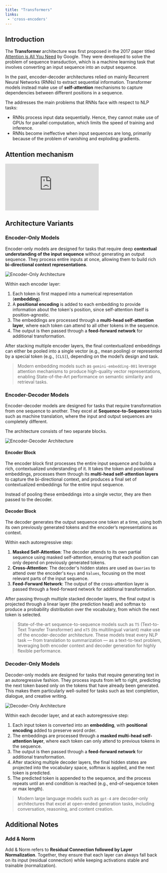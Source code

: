 ```yaml
---
title: "Transformers"
links:
 - 'cross-encoders'
---
```


## Introduction

The **Transformer** architecture was first proposed in the 2017 paper titled [Attention is All You Need](https://arxiv.org/abs/1706.03762) by Google. 
They were developed to solve the problem of sequence transduction, which is a machine learning task that involves converting an input sequence into an output sequence. 

In the past, encoder-decoder architectures relied on mainly Recurrent Neural Networks (RNNs) to extract sequential information. 
Transformer models instead make use of **self-attention** mechanisms to capture dependencies between different positions in a sequence. 

The addresses the main problems that RNNs face with respect to NLP tasks:
- RNNs process input data sequentially. Hence, they cannot make use of GPUs for parallel computation, which limits the speed of training and inference.
- RNNs become ineffective when input sequences are long, primarily because of the problem of vanishing and exploding gradients. 

## Attention mechanism

<div class="video-container">
    <iframe 
        src="https://www.youtube.com/embed/eMlx5fFNoYc" 
        title=" Attention in transformers, step-by-step | Deep Learning Chapter 6 " 
        frameborder="0" 
        allow="accelerometer; autoplay; clipboard-write; encrypted-media; gyroscope; picture-in-picture; web-share; fullscreen" 
        referrerpolicy="strict-origin-when-cross-origin" 
        allowfullscreen>
    </iframe>
</div>

## Architecture Variants

### Encoder-Only Models

Encoder-only models are designed for tasks that require deep **contextual understanding of the input sequence** without generating an output sequence. 
They process entire inputs at once, allowing them to build rich **bi-directional context representations**. 

![Encoder-Only Architecture](/images/encoder-only_architecture.png)

Within each encoder layer:

1. Each token is first mapped into a numerical representation (**embedding**).  
2. A **positional encoding** is added to each embedding to provide information about the token's position, since self-attention itself is position-agnostic.  
3. The embeddings are processed through a **multi-head self-attention layer**, where each token can attend to all other tokens in the sequence.  
4. The output is then passed through a **feed-forward network** for additional transformation.  

After stacking multiple encoder layers, the final contextualized embeddings can either be pooled into a single vector (e.g., mean pooling) 
or represented by a special token (e.g., `[CLS]`), depending on the model’s design and task.  

>Modern embedding models such as `gemini-embedding-001` leverage attention mechanisms to produce high-quality vector representations, 
enabling State-of-the-Art performance on semantic similarity and retrieval tasks.

### Encoder-Decoder Models

Encoder-decoder models are designed for tasks that require transformation from one sequence to another. 
They excel at **Sequence-to-Sequence** tasks such as machine translation, where the input and output sequences are completely different. 

The architecture consists of two separate blocks.

![Encoder-Decoder Architecture](/images/encoder-decoder_architecture.png)

#### Encoder Block

The encoder block first processes the entire input sequence and builds a rich, contextualized understanding of it. 
It takes the token and positional embeddings, processes them through its **multi-head self-attention layers** to capture the bi-directional context, 
and produces a final set of contextualized embeddings for the entire input sequence. 

Instead of pooling these embeddings into a single vector, they are then passed to the decoder.

#### Decoder Block

The decoder generates the output sequence one token at a time, using both its own previously generated tokens and the encoder’s representations as context. 

Within each autoregressive step:

1. **Masked Self-Attention**: The decoder attends to its own partial sequence using masked self-attention, ensuring that each position can only depend on previously generated tokens.  
2. **Cross-Attention**: The decoder's hidden states are used as `Queries` to attend over the encoder's `Keys` and `Values`, focusing on the most relevant parts of the input sequence.  
3. **Feed-Forward Network**: The output of the cross-attention layer is passed through a feed-forward network for additional transformation.  

After passing through multiple stacked decoder layers, the final output is projected through a linear layer (the prediction head) 
and softmax to produce a probability distribution over the vocabulary, from which the next token is selected.

>State-of-the-art sequence-to-sequence models such as `T5` (Text-to-Text Transfer Transformer) and `mT5` (its multilingual variant) 
make use of the encoder-decoder architecture. These models treat every NLP task — from translation to summarization — as a text-to-text problem, 
leveraging both encoder context and decoder generation for highly flexible performance.

### Decoder-Only Models

Decoder-only models are designed for tasks that require generating text in an autoregressive fashion. 
They process inputs from left to right, predicting the next token based only on the tokens that have already been generated. 
This makes them particularly well-suited for tasks such as text completion, dialogue, and creative writing.

![Decoder-Only Architecture](/images/decoder-only_architecture.png)

Within each decoder layer, and at each autoregressive step:

1. Each input token is converted into an **embedding**, with **positional encoding** added to preserve word order.  
2. The embeddings are processed through a **masked multi-head self-attention layer**, where each token can only attend to previous tokens in the sequence.  
3. The output is then passed through a **feed-forward network** for additional transformation.  
4. After stacking multiple decoder layers, the final hidden states are projected into the vocabulary space, softmax is applied, and the next token is predicted.  
5. The predicted token is appended to the sequence, and the process repeats until an end condition is reached (e.g., end-of-sequence token or max length).  

>Modern large language models such as `gpt-4` are decoder-only architectures that excel at open-ended generation tasks, including conversation, reasoning, and content creation. 

## Additional Notes

### Add & Norm

Add & Norm refers to **Residual Connection followed by Layer Normalization**. 
Together, they ensure that each layer can always fall back on its input (residual connection) while keeping activations stable and trainable (normalization). 